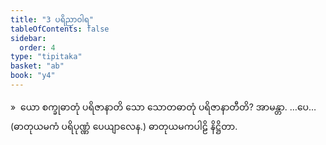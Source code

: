 ```yaml
---
title: "3 ပရိညာဝါရ"
tableOfContents: false
sidebar:
  order: 4
type: "tipitaka"
basket: "ab"
book: "y4"
---
```



<DynamicBreadcrumb />

<Division number="19" book="y4" e="ch" v="33" p="204">

<Paragraph number="243" book="y4">
»  ယော စက္ခုဓာတုံ ပရိဇာနာတိ သော သောတဓာတုံ ပရိဇာနာတီတိ? အာမန္တာ. …ပေ…  (ဓာတုယမကံ ပရိပုဏ္ဏံ ပေယျာလေန.)

</Paragraph>
</Division>

<Paragraph number="244" type="center" book="y4">
ဓာတုယမကပါဠိ နိဋ္ဌိတာ.
</Paragraph>